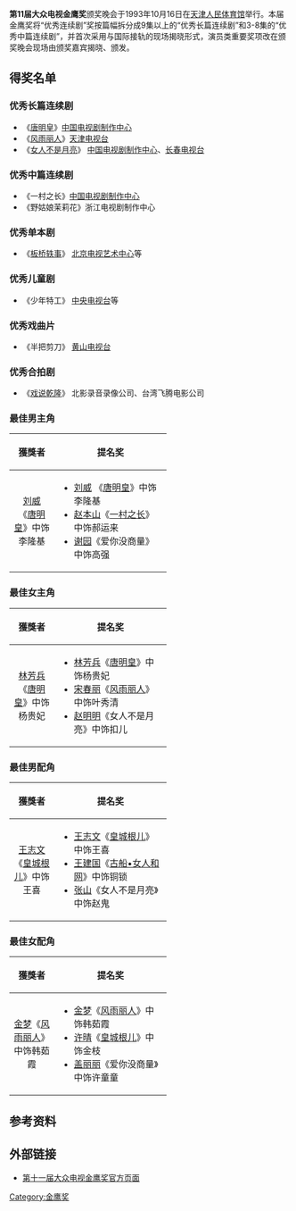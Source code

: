 {{Infobox film awards|number=11|award=大众电视金鹰奖|date=1993年10月16日|site=[[天津|天津]]|organizer=《大众电视》杂志社|most_wins=《[[唐明皇_(电视剧)|唐明皇]]》（3奖）|last=[[第10届大众电视金鹰奖|第10届]]|next=[[第12届大众电视金鹰奖|第12届]]}}'''第11届大众电视金鹰奖'''颁奖晚会于1993年10月16日在[[天津人民体育馆|天津人民体育馆]]举行。本届金鹰奖将“优秀连续剧”奖按篇幅拆分成9集以上的“优秀长篇连续剧”和3-8集的“优秀中篇连续剧”，并首次采用与国际接轨的现场揭晓形式，演员类重要奖项改在颁奖晚会现场由颁奖嘉宾揭晓、颁发。

== 得奖名单 ==

=== 优秀长篇连续剧 ===

* 《[[唐明皇_(电视剧)|唐明皇]]》[[中国电视剧制作中心|中国电视剧制作中心]]
* 《[[风雨丽人|风雨丽人]]》[[天津电视台|天津电视台]] 
* 《[[女人不是月亮|女人不是月亮]]》 [[中国电视剧制作中心|中国电视剧制作中心]]、[[长春电视台|长春电视台]]

=== 优秀中篇连续剧 ===

* 《一村之长》[[中国电视剧制作中心|中国电视剧制作中心]]
* 《野姑娘茉莉花》浙江电视剧制作中心

=== 优秀单本剧 ===

* 《[[板桥轶事|板桥轶事]]》 [[北京电视艺术中心|北京电视艺术中心]]等

=== 优秀儿童剧 ===

* 《少年特工》 [[中国中央电视台|中央电视台]]等

=== 优秀戏曲片 ===

* 《半把剪刀》 [[黄山电视台|黄山电视台]]

=== 优秀合拍剧 ===
*《[[戲說乾隆_(中視)|戏说乾隆]]》 北影录音录像公司、台湾飞腾电影公司

=== 最佳男主角 ===
{| class="wikitable" width="80%" cellspacing="0" border="1"
! width="20%" |獲獎者
! width="50%" |提名奖
|-
| align="center" |[[刘威|刘威]] 《[[唐明皇_(电视剧)|唐明皇]]》中饰李隆基
|

* [[刘威|刘威]] 《[[唐明皇_(电视剧)|唐明皇]]》中饰李隆基
* [[赵本山|赵本山]]《[[一村之长|一村之长]]》中饰郝运来
* [[谢园|谢园]]《爱你没商量》中饰高强
|}

=== 最佳女主角 ===
{| class="wikitable" width="80%" cellspacing="0" border="1"
! width="20%" |獲獎者
! width="50%" |提名奖
|-
| align="center" |[[林芳兵|林芳兵]]《[[唐明皇_(电视剧)|唐明皇]]》中饰杨贵妃
|

* [[林芳兵|林芳兵]]《[[唐明皇_(电视剧)|唐明皇]]》中饰杨贵妃
* [[宋春丽|宋春丽]]《[[风雨丽人|风雨丽人]]》中饰叶秀清
* [[赵明明|赵明明]]《女人不是月亮》中饰扣儿
|}

=== 最佳男配角 ===
{| class="wikitable" width="80%" cellspacing="0" border="1"
! width="20%" |獲獎者
! width="50%" |提名奖
|-
| align="center" |[[王志文|王志文]]《[[皇城根儿|皇城根儿]]》中饰王喜
|

* [[王志文|王志文]]《[[皇城根儿|皇城根儿]]》中饰王喜
* [[王建国|王建国]]《[[古船•女人和网|古船•女人和网]]》中饰铜锁
* [[张山|张山]]《女人不是月亮》中饰赵鬼
|}

=== 最佳女配角 ===
{| class="wikitable" width="80%" cellspacing="0" border="1"
! width="20%" |獲獎者
! width="50%" |提名奖
|-
| align="center" |[[金梦|金梦]]《[[风雨丽人|风雨丽人]]》中饰韩茹霞
|

* [[金梦|金梦]]《[[风雨丽人|风雨丽人]]》中饰韩茹霞
* [[许晴|许晴]]《[[皇城根儿|皇城根儿]]》中饰金枝
* [[盖丽丽|盖丽丽]]《爱你没商量》中饰许童童
|}

== 参考资料 ==
{{reflist}}

== 外部链接 ==

* [http://www.ctaa.org.cn/a/10/0721/12/554JQS2ATWR2QJKX8.html 第十一届大众电视金鹰奖官方页面] {{Wayback|url=http://www.ctaa.org.cn/a/10/0721/12/554JQS2ATWR2QJKX8.html |date=20200225054505 }}
{{中國電視金鷹獎獎項}}
[[Category:金鹰奖|Category:金鹰奖]]